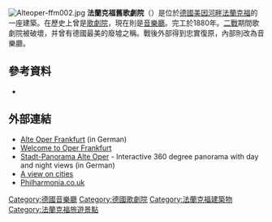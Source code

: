 [[Image:Alteoper-ffm002.jpg|thumb]]
'''法蘭克福舊歌劇院'''（{{lang-de|Alte Oper}}）是位於[[德國|德國]][[美因河畔法兰克福|美因河畔法蘭克福]]的一座建築。在歷史上曾是[[歌劇院|歌劇院]]，現在則是[[音樂廳|音樂廳]]。完工於1880年。[[二戰|二戰]]期間歌劇院被破壞，并曾有德國最美的廢墟之稱。戰後外部得到忠實復原，內部則改為音樂廳。

==參考資料==
*{{cite book|last=Groß|first=Lothar|title=Made in Germany: Deutschlands Wirtschaftsgeschichte von der Industralisierung bis heute Band 1: 1800 - 1945|publisher= Books on demand|year=2012|isbn=978-3-8482-1042-8}}

== 外部連結 ==
{{commons|Alte Oper|Alte Oper}}
* [http://www.alteoper.de/ Alte Oper Frankfurt] {{Wayback|url=http://www.alteoper.de/ |date=20080726053819 }} (in German)
* [https://web.archive.org/web/20131102090955/http://www.oper-frankfurt.de/en/page0.cfm Welcome to Oper Frankfurt]
* [http://www.stadtpanoramen.de/frankfurt/alte_oper.html Stadt-Panorama Alte Oper] {{Wayback|url=http://www.stadtpanoramen.de/frankfurt/alte_oper.html |date=20101202045809 }} - Interactive 360 degree panorama with day and night views (in German)
* [http://www.aviewoncities.com/frankfurt/alteoper.htm A view on cities] {{Wayback|url=http://www.aviewoncities.com/frankfurt/alteoper.htm |date=20091206171538 }}
* [http://www.philharmonia.co.uk/concerts/venues/alteoperfrankfurt/ Philharmonia.co.uk] {{Wayback|url=http://www.philharmonia.co.uk/concerts/venues/alteoperfrankfurt/ |date=20090716173116 }}

{{Authority control}}
{{European building-stub}}
{{Germany-stub}}

[[Category:德國音樂廳|Category:德國音樂廳]]
[[Category:德國歌劇院|Category:德國歌劇院]]
[[Category:法蘭克福建築物|Category:法蘭克福建築物]]
[[Category:法蘭克福旅遊景點|Category:法蘭克福旅遊景點]]